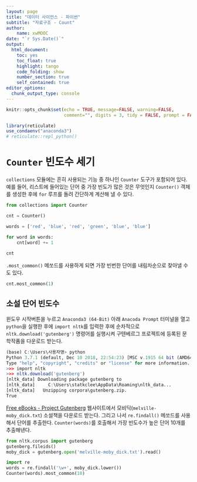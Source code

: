 ```yaml
---
layout: page
title: "데이터 사이언스 - 파이썬"
subtitle: "자료구조 - Count"
author:
    name: xwMOOC
date: "`r Sys.Date()`"
output:
  html_document: 
    toc: yes
    toc_float: true
    highlight: tango
    code_folding: show
    number_section: true
    self_contained: true
editor_options: 
  chunk_output_type: console
---
```


```r
knitr::opts_chunk$set(echo = TRUE, message=FALSE, warning=FALSE,
                      comment="", digits = 3, tidy = FALSE, prompt = FALSE, fig.align = 'center')

library(reticulate)
use_condaenv("anaconda3")
# reticulate::repl_python()
```

# `Counter` 빈도수 세기 {#python-counter}

`collections` 모듈에는 흔히 사용되는 기능 중 하나인 `Counter` 도구가 포함되어 있다.
예를 들어, 리스트에 들어있는 단어 중 가장 빈도가 많은 것은 무엇인지 
`Counter()` 객체를 생성한 후에 `for` 루프를 돌려 간단하게 계산해 낼 수 있다.

```python
from collections import Counter

cnt = Counter()

words = ['red', 'blue', 'red', 'green', 'blue', 'blue']

for word in words:
    cnt[word] += 1
    
cnt
```

`.most_common()` 메쏘드를 사용하게 되면 가장 빈번한 단어를 내림차순으로 찾아낼 수도 있다.

```python
cnt.most_common(1)
```

## 소설 단어 빈도수 {#python-counter-novel}

윈도우 시작버튼을 누르고 `Anaconda3 (64-Bit)` 아래 `Anacoda Prompt` 터미널을 열고 `python`을 실행한 후에 `import nltk`를 입력한 후에 순차적으로 `nltk.download('gutenberg')` 명령어를 실행시켜 구텐베르그 프로젝트에 등록된 문학작품을 다운로드 받는다.

```r
(base) C:\Users\사용자명> python
Python 3.7.1 (default, Dec 10 2018, 22:54:23) [MSC v.1915 64 bit (AMD64)] :: Anaconda, Inc. on win32
Type "help", "copyright", "credits" or "license" for more information.
>>> import nltk
>>> nltk.download('gutenberg')
[nltk_data] Downloading package gutenberg to
[nltk_data]     C:\Users\statkclee\AppData\Roaming\nltk_data...
[nltk_data]   Unzipping corpora\gutenberg.zip.
True
```

[Free eBooks - Project Gutenberg](http://www.gutenberg.org/) 웹사이트에서 모비딕(`melville-moby_dick.txt`) 소설책을 다운로드 받는다.
그리고 나서 `re.findall()` 메쏘드를 사용해서 단어를 추출한다.
`Counter(words)`를 호출해서 가장 빈도수가 높은 단어 10개를 추출해낸다.

```python
from nltk.corpus import gutenberg
gutenberg.fileids()
moby_dick = gutenberg.open('melville-moby_dick.txt').read()

import re
words = re.findall('\w+', moby_dick.lower())
Counter(words).most_common(10)
```

